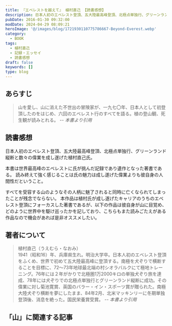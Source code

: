 ```yaml
---
title: 『エベレストを越えて』 植村直己 【読書感想】
description: 日本人初のエベレスト登頂、五大陸最高峰登頂、北極点単独行、グリーンランド縦断と数々の偉業を成し遂げた植村直己氏。本書は世界最高峰のエベレストに氏が挑んだ記録であり遺作となった著書である。
pubDate: 2016-01-30 09:32:00
modDate: 2024-04-29 08:09:21
heroImage: '@/images/blog/1721930110775786667-Beyond-Everest.webp'
category:
  - BOOK
tags:
  - 植村直己
  - 記録・エッセイ
  - 読書感想
draft: false
keywords: []
type: blog
---
```



## あらすじ

> 山を愛し、山に消えた不世出の冒険家が、一九七〇年、日本人として初登頂したのをはじめ、六回のエベレスト行のすべてを語る。植の登山観、死生観が読みとれる。 <cite>-- 本書より引用</cite>

## 読書感想

日本人初のエベレスト登頂、五大陸最高峰登頂、北極点単独行、グリーンランド縦断と数々の偉業を成し遂げた植村直己氏。

本書は世界最高峰のエベレストに氏が挑んだ記録であり遺作となった著書である。 読み終えて強く感じることは氏の魅力は成し遂げた偉業よりも彼自身の人間性だということ。

すべてを受容する山のようなその人柄に魅了されると同時に亡くなられてしまったことが残念でならない。 本作品は植村氏が成し遂げたキャリアのうちのエベレスト登頂にフォーカスした著書であるが、以下の作品は彼自身が山に目覚め、どのように世界中を駆け巡ったかを記しており、こちらもまた読みごたえがある作品なので機会があれば是非オススメしたい。

<BlogCard
  title='『青春を山に賭けて』 植村直己 【読書感想・あらすじ】'
  description='青春を山に賭けて（植村直己）のあらすじと感想。
家の手伝いからは逃げ、学校ではイタズラばかりしていた少年は、大学へ進んで、美しい山々と出会った。――大学時代、ドングリとあだ名されていた著者は、百ドルだけを手に日本を脱出し、さまざまな苦難のすえ、夢の五大陸最高峰登頂を達成する。アマゾンのイカダ下りも'
  url='https://www.neputa-note.net/2016/02/blog-post_11/'
  domain='www.neputa-note.net'
/>

<div class='not-prose'>
  <div data-vc_mylinkbox_id='886765705'></div>
</div>

## 著者について

> 植村直己（うえむら・なおみ） <br />
> 1941（昭和16）年、兵庫県生れ。明治大学卒。日本人初のエベレスト登頂をふくめ、世界で初めて五大陸最高峰に登頂する。南極を犬ぞりで横断することを目標に、72～73年地球最北端の村シオラバルクにて極地トレーニング。76年には２年がかりで北極圏1万2000キロの単独犬ぞり旅を達成、78年には犬ぞりでの北極点単独行とグリーンランド縦断に成功。その偉業に対し菊池寛賞、英国のバラー・イン・スポーツ賞が贈られた。南極大陸犬ぞり横断を夢にしたまま、84年2月、北米マッキンリーに冬期単独登頂後、消息を絶った。国民栄養賞受賞。 <cite>-- 本書より引用</cite>

## 「山」に関連する記事

<BlogCard
  title='【作品紹介】 「山」にまつわる本　～小説、ノンフィクションなどなど'
  description='「山」に興味を持つにいたるまで 突然ですが、「山」は好きですか？遠くから美しい山の稜線を眺めたり、一歩ずつ足を踏み入れ頂上を目指したり。いつからか私はすっかり山の虜になってしまいました。 もとはと言えば、身近に登山をする人がいたことや、『岳』という山岳救助をテーマにした漫画を読んだことがキッカケでし'
  url='https://www.neputa-note.net/2018/01/books-about-mountain/'
  domain='www.neputa-note.net'
/>
